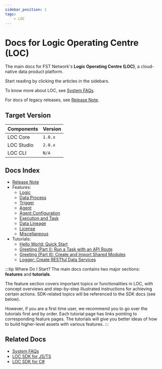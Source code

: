 ```yaml
---
sidebar_position: 1
tags:
    - LOC
---
```


# Docs for Logic Operating Centre (LOC)

The main docs for FST Network's **Logic Operating Centre (LOC)**, a cloud-native data product platform.

Start reading by clicking the articles in the sidebars.

To know more about LOC, see [System FAQs](/docs/category/system-faqs).

For docs of legacy releases, see [Release Note](/main/release-note).

## Target Version

| Components | Version |
| ---------- | ------- |
| LOC Core   | `1.0.x` |
| LOC Studio | `2.0.x` |
| LOC CLI    | `N/A`   |

## Docs Index

-   [Release Note](/main/release-note)
-   Features:
    -   [Logic](/main/category/logic)
    -   [Data Process](/main/category/data-process)
    -   [Trigger](/main/category/trigger)
    -   [Agent](/main/category/agent)
    -   [Agent Configuration](/main/category/agent-configuration)
    -   [Execution and Task](/main/category/execution-and-task)
    -   [Data Lineage](/main/category/event-and-data-lineage)
    -   [License](/main/category/license)
    -   [Miscellaneous](/main/category/miscellaneous)
-   Tutorials:
    -   [Hello World: Quick Start](/main/tutorial/quickstart)
    -   [Greeting (Part I): Run a Task with an API Route](/main/tutorial/task-with-trigger)
    -   [Greeting (Part II): Create and Import Shared Modules](/main/tutorial/shared-modules)
    -   [Logger: Create RESTful Data Services](/main/tutorial/rest-service)

:::tip Where Do I Start?
The main docs contains two major sections: **features** and **tutorials**.

The feature section covers important topics or functionalities in LOC, with concept overviews and step-by-step illustrated instructions for achieving certain actions. SDK-related topics will be referenced to the SDK docs (see below).

However, if you are a first time user, we recommend you to go over the tutorials first and by order. Each tutorial page has links pointing to corresponding feature pages. The tutorials will give you better ideas of how to build higher-level assets with various features.
:::

## Related Docs

-   [System FAQs](/docs/category/system-faqs)
-   [LOC SDK for JS/TS](/sdk-ts)
-   [LOC SDK for C#](/sdk-csharp)

